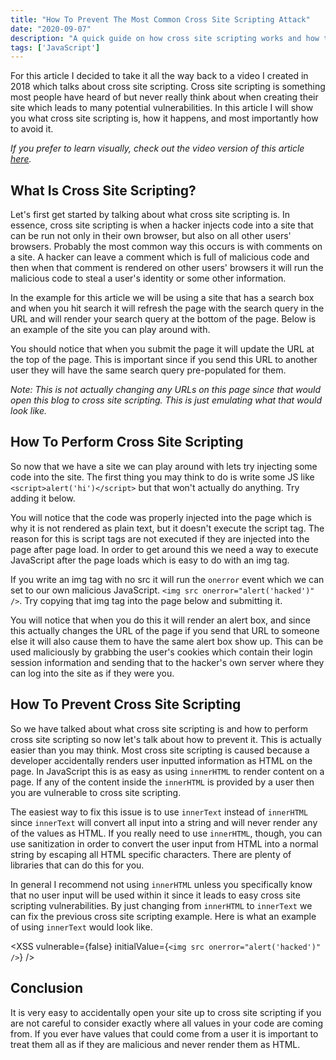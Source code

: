 ```yaml
---
title: "How To Prevent The Most Common Cross Site Scripting Attack"
date: "2020-09-07"
description: "A quick guide on how cross site scripting works and how to ensure your site is not vulnerable."
tags: ['JavaScript']
---
```



For this article I decided to take it all the way back to a video I created in 2018 which talks about cross site scripting. Cross site scripting is something most people have heard of but never really think about when creating their site which leads to many potential vulnerabilities. In this article I will show you what cross site scripting is, how it happens, and most importantly how to avoid it.

*If you prefer to learn visually, check out the video version of this article [here](https://youtu.be/ns1LX6mEvyM).*

## What Is Cross Site Scripting?

Let's first get started by talking about what cross site scripting is. In essence, cross site scripting is when a hacker injects code into a site that can be run not only in their own browser, but also on all other users' browsers. Probably the most common way this occurs is with comments on a site. A hacker can leave a comment which is full of malicious code and then when that comment is rendered on other users' browsers it will run the malicious code to steal a user's identity or some other information.

In the example for this article we will be using a site that has a search box and when you hit search it will refresh the page with the search query in the URL and will render your search query at the bottom of the page. Below is an example of the site you can play around with.

<XSS initialValue="Some Search" />

You should notice that when you submit the page it will update the URL at the top of the page. This is important since if you send this URL to another user they will have the same search query pre-populated for them.

*Note: This is not actually changing any URLs on this page since that would open this blog to cross site scripting. This is just emulating what that would look like.*

## How To Perform Cross Site Scripting

So now that we have a site we can play around with lets try injecting some code into the site. The first thing you may think to do is write some JS like `<script>alert('hi')</script>` but that won't actually do anything. Try adding it below.

<XSS />

You will notice that the code was properly injected into the page which is why it is not rendered as plain text, but it doesn't execute the script tag. The reason for this is script tags are not executed if they are injected into the page after page load. In order to get around this we need a way to execute JavaScript after the page loads which is easy to do with an img tag.

If you write an img tag with no src it will run the `onerror` event which we can set to our own malicious JavaScript. `<img src onerror="alert('hacked')" />`. Try copying that img tag into the page below and submitting it.

<XSS />

You will notice that when you do this it will render an alert box, and since this actually changes the URL of the page if you send that URL to someone else it will also cause them to have the same alert box show up. This can be used maliciously by grabbing the user's cookies which contain their login session information and sending that to the hacker's own server where they can log into the site as if they were you.

## How To Prevent Cross Site Scripting

So we have talked about what cross site scripting is and how to perform cross site scripting so now let's talk about how to prevent it. This is actually easier than you may think. Most cross site scripting is caused because a developer accidentally renders user inputted information as HTML on the page. In JavaScript this is as easy as using `innerHTML` to render content on a page. If any of the content inside the `innerHTML` is provided by a user then you are vulnerable to cross site scripting.

The easiest way to fix this issue is to use `innerText` instead of `innerHTML` since `innerText` will convert all input into a string and will never render any of the values as HTML. If you really need to use `innerHTML`, though, you can use sanitization in order to convert the user input from HTML into a normal string by escaping all HTML specific characters. There are plenty of libraries that can do this for you.

In general I recommend not using `innerHTML` unless you specifically know that no user input will be used within it since it leads to easy cross site scripting vulnerabilities. By just changing from `innerHTML` to `innerText` we can fix the previous cross site scripting example. Here is what an example of using `innerText` would look like.

<XSS vulnerable={false} initialValue={`<img src onerror="alert('hacked')" />`} />

## Conclusion

It is very easy to accidentally open your site up to cross site scripting if you are not careful to consider exactly where all values in your code are coming from. If you ever have values that could come from a user it is important to treat them all as if they are malicious and never render them as HTML.